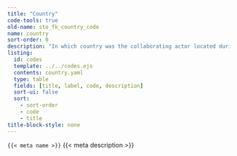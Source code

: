 ```yaml
---
title: "Country"
code-tools: true
old-name: sto_fk_country_code
name: country
sort-order: 0
description: "In which country was the collaborating actor located during the collaboration. ISO 3166-1 alpha-3 codes with amendments."
listing:
  id: codes
  template: ../../codes.ejs
  contents: country.yaml
  type: table
  fields: [title, label, code, description]
  sort-ui: false
  sort:
    - sort-order
    - code
    - title
title-block-style: none
---
```


<code>{{< meta name >}}</code>
{{< meta description >}}


:::{ #Codes }
:::
